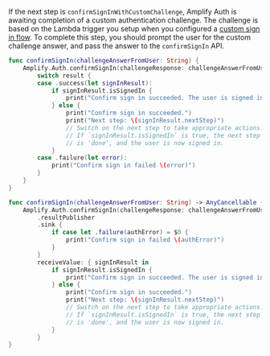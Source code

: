 If the next step is `confirmSignInWithCustomChallenge`, Amplify Auth is awaiting completion of a custom authentication challenge. The challenge is based on the Lambda trigger you setup when you configured a [custom sign in flow](/[platform]/prev/build-a-backend/auth/switch-auth/#customauth-flow). To complete this step, you should prompt the user for the custom challenge answer, and pass the answer to the `confirmSignIn` API.

<BlockSwitcher>

<Block name="Listener (iOS 11+)">

```swift
func confirmSignIn(challengeAnswerFromUser: String) {
    Amplify.Auth.confirmSignIn(challengeResponse: challengeAnswerFromUser) { result in
        switch result {
        case .success(let signInResult):
            if signInResult.isSignedIn {
                print("Confirm sign in succeeded. The user is signed in.")
            } else {
                print("Confirm sign in succeeded.")
                print("Next step: \(signInResult.nextStep)")
                // Switch on the next step to take appropriate actions. 
                // If `signInResult.isSignedIn` is true, the next step 
                // is 'done', and the user is now signed in.
            }
        case .failure(let error):
            print("Confirm sign in failed \(error)")
        }
    }
}
```

</Block>

<Block name="Combine (iOS 13+)">

```swift
func confirmSignIn(challengeAnswerFromUser: String) -> AnyCancellable {
    Amplify.Auth.confirmSignIn(challengeResponse: challengeAnswerFromUser)
        .resultPublisher
        .sink {
            if case let .failure(authError) = $0 {
                print("Confirm sign in failed \(authError)")
            }
        }
        receiveValue: { signInResult in
            if signInResult.isSignedIn {
                print("Confirm sign in succeeded. The user is signed in.")
            } else {
                print("Confirm sign in succeeded.")
                print("Next step: \(signInResult.nextStep)")
                // Switch on the next step to take appropriate actions. 
                // If `signInResult.isSignedIn` is true, the next step 
                // is 'done', and the user is now signed in.
            }
        }
}
```

</Block>

</BlockSwitcher>
